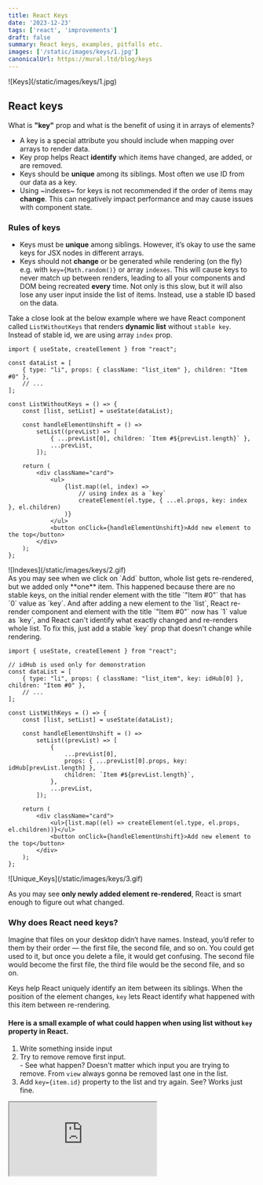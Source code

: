 ```yaml
---
title: React Keys
date: '2023-12-23'
tags: ['react', 'improvements']
draft: false
summary: React keys, examples, pitfalls etc.
images: ['/static/images/keys/1.jpg']
canonicalUrl: https://mural.ltd/blog/keys
---
```


<div className="m-0 w-full overflow-hidden plain_image">
    ![Keys](/static/images/keys/1.jpg)
</div>

## React keys
What is **"key"** prop and what is the benefit of using it in arrays of elements?
- A key is a special attribute you should include when mapping over arrays to render data.
- Key prop helps React **identify** which items have changed, are added, or are removed.
- Keys should be **unique** among its siblings. Most often we use ID from our data as a key.
- Using ~indexes~ for keys is not recommended if the order of items may **change**. This can negatively impact performance and may cause issues with component state.

### Rules of keys
- Keys must be **unique** among siblings. However, it’s okay to use the same keys for JSX nodes in different arrays.
- Keys should not **change** or be generated while rendering (on the fly) e.g. with `key={Math.random()}` or array `indexes`. This will cause keys to never match up between renders, leading to all your components and DOM being recreated **every** time.
  Not only is this slow, but it will also lose any user input inside the list of items. Instead, use a stable ID based on the data.

Take a close look at the below example where we have React component called `ListWithoutKeys` that renders **dynamic list** without `stable key`.
Instead of stable id, we are using array `index` prop.

```JSX
import { useState, createElement } from "react";

const dataList = [
    { type: "li", props: { className: "list_item" }, children: "Item #0" },
    // ...
];

const ListWithoutKeys = () => {
    const [list, setList] = useState(dataList);

    const handleElementUnshift = () =>
        setList((prevList) => [
            { ...prevList[0], children: `Item #${prevList.length}` },
            ...prevList,
        ]);

    return (
        <div className="card">
            <ul>
                {list.map((el, index) =>
                    // using index as a `key`
                    createElement(el.type, { ...el.props, key: index }, el.children)
                )}
            </ul>
            <button onClick={handleElementUnshift}>Add new element to the top</button>
        </div>
    );
};
```
<div className="w-full plain_image">
    ![Indexes](/static/images/keys/2.gif)
</div>
As you may see when we click on `Add` button, whole list gets re-rendered, but we added only **one** item. This happened because there are no stable keys, 
on the initial render element with the title `"Item #0"` that has `0` value as `key`. And after adding a new element to the `list`, 
React re-render component and element with the title `"Item #0"` now has `1` value as `key`, and React can't identify what exactly changed and re-renders whole list. 
To fix this, just add a stable `key` prop that doesn't change while rendering.


```JSX
import { useState, createElement } from "react";

// idHub is used only for demonstration
const dataList = [
    { type: "li", props: { className: "list_item", key: idHub[0] }, children: "Item #0" },
    // ...
];

const ListWithKeys = () => {
    const [list, setList] = useState(dataList);

    const handleElementUnshift = () =>
        setList((prevList) => [
            {
                ...prevList[0],
                props: { ...prevList[0].props, key: idHub[prevList.length] },
                children: `Item #${prevList.length}`,
            },
            ...prevList,
        ]);

    return (
        <div className="card">
            <ul>{list.map((el) => createElement(el.type, el.props, el.children))}</ul>
            <button onClick={handleElementUnshift}>Add new element to the top</button>
        </div>
    );
};
```
<div className="w-full plain_image">
    ![Unique_Keys](/static/images/keys/3.gif)
</div>

As you may see **only newly added element re-rendered**, React is smart enough to figure out what changed.

### Why does React need keys?
Imagine that files on your desktop didn’t have names.
Instead, you’d refer to them by their order — the first file, the second file, and so on.
You could get used to it, but once you delete a file, it would get confusing.
The second file would become the first file, the third file would be the second file, and so on.

Keys help React uniquely identify an item between its siblings.
When the position of the element changes, `key` lets React identify what happened with this item between re-rendering.

#### Here is a small example of what could happen when using list without `key` property in React.
1. Write something inside input
2. Try to remove remove first input.<br /> - See what happen? Doesn't matter which input you are trying to remove. From `view` always gonna be removed last one in the list.
3. Add `key={item.id}` property to the list and try again. See? Works just fine.<br />

<iframe
  loading="lazy"
  src="https://codesandbox.io/embed/zqgjj7?view=split+%2B+Preview&module=%2Fsrc%2FApp.tsx&hidenavigation=1&hidedevtools=1&fontsize=10&runonclick=1"
  className="w-full max-w-full rounded-t-none bg-white opacity-100 transition-opacity duration-150 sm:rounded-lg md:shadow-md"
  style={{
    width: '100%',
    height: '400px',
    border: 0,
    borderRadius: '4px',
    overflow: 'hidden',
    zIndex: -1,
  }}
  title="icy-forest"
  allow="accelerometer; ambient-light-sensor; camera; encrypted-media; geolocation; gyroscope; hid; microphone; midi; payment; usb; vr; xr-spatial-tracking"
  sandbox="allow-forms allow-modals allow-popups allow-presentation allow-same-origin allow-scripts"
></iframe>